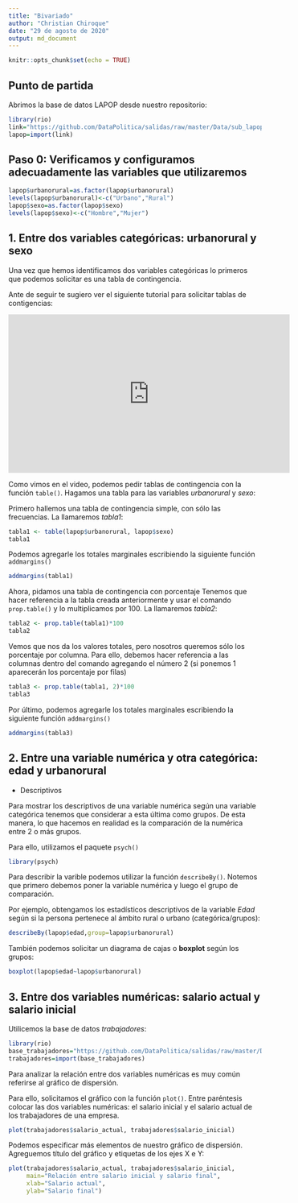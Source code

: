 ```yaml
---
title: "Bivariado"
author: "Christian Chiroque"
date: "29 de agosto de 2020"
output: md_document
---
```


```r
knitr::opts_chunk$set(echo = TRUE)
```

## Punto de partida

Abrimos la base de datos LAPOP desde nuestro repositorio:

```r
library(rio)
link="https://github.com/DataPolitica/salidas/raw/master/Data/sub_lapop.sav"
lapop=import(link)
```

## Paso 0: Verificamos y configuramos adecuadamente las variables que utilizaremos

```r
lapop$urbanorural=as.factor(lapop$urbanorural)
levels(lapop$urbanorural)<-c("Urbano","Rural")
lapop$sexo=as.factor(lapop$sexo)
levels(lapop$sexo)<-c("Hombre","Mujer")
```


## 1. Entre dos variables categóricas: urbanorural y sexo

Una vez que hemos identificamos dos variables categóricas lo primeros que podemos solicitar es una tabla de contingencia. 

Ante de seguir te sugiero ver el siguiente tutorial para solicitar tablas de contigencias:

<iframe width="560" height="315" src="https://www.youtube.com/embed/Scual-o95dI" frameborder="0" allow="accelerometer; autoplay; encrypted-media; gyroscope; picture-in-picture" allowfullscreen></iframe>

Como vimos en el video, podemos pedir tablas de contingencia con la función `table()`. Hagamos una tabla para las variables *urbanorural* y *sexo*:

Primero hallemos una tabla de contingencia simple, con sólo las frecuencias. La llamaremos *tabla1*:

```r
tabla1 <- table(lapop$urbanorural, lapop$sexo)
tabla1
```

Podemos agregarle los totales marginales escribiendo la siguiente función `addmargins()`

```r
addmargins(tabla1)
```


Ahora, pidamos una tabla de contingencia con porcentaje Tenemos que hacer referencia a la tabla creada anteriormente y usar el comando `prop.table()` y lo multiplicamos por 100. La llamaremos *tabla2*:

```r
tabla2 <- prop.table(tabla1)*100
tabla2
```

Vemos que nos da los valores totales, pero nosotros queremos sólo los porcentaje por columna. Para ello, debemos hacer referencia a las columnas dentro del comando agregando el número 2 (si ponemos 1 aparecerán los porcentaje por filas)

```r
tabla3 <- prop.table(tabla1, 2)*100
tabla3
```

Por último, podemos agregarle los totales marginales escribiendo la siguiente función `addmargins()`

```r
addmargins(tabla3)
```


## 2. Entre una variable numérica y otra categórica: edad y urbanorural

- Descriptivos

Para mostrar los descriptivos de una variable numérica según una variable categórica tenemos que considerar a esta última como grupos. De esta manera, lo que hacemos en realidad es la comparación de la numérica entre 2 o más grupos. 

Para ello, utilizamos el paquete `psych()`

```r
library(psych)
```

Para describir la varible podemos utilizar la función `describeBy()`. Notemos que primero debemos poner la variable numérica y luego el grupo de comparación. 

Por ejemplo, obtengamos los estadísticos descriptivos de la variable *Edad* según si la persona pertenece al ámbito rural o urbano (categórica/grupos):

```r
describeBy(lapop$edad,group=lapop$urbanorural)
```

También podemos solicitar un diagrama de cajas o **boxplot** según los grupos:

```r
boxplot(lapop$edad~lapop$urbanorural)
```

## 3. Entre dos variables numéricas: salario actual y salario inicial

Utilicemos la base de datos *trabajadores*: 

```r
library(rio)
base_trabajadores="https://github.com/DataPolitica/salidas/raw/master/Data/trabajadores.sav"
trabajadores=import(base_trabajadores)
```

Para analizar la relación entre dos variables numéricas es muy común referirse  al gráfico de dispersión. 

Para ello, solicitamos el gráfico con la función `plot()`. Entre paréntesis colocar las dos variables numéricas: el salario inicial y el salario actual de los trabajadores de una empresa. 

```r
plot(trabajadores$salario_actual, trabajadores$salario_inicial)
```

Podemos especificar más elementos de nuestro gráfico de dispersión. Agreguemos título del gráfico y etiquetas de los ejes X e Y:

```r
plot(trabajadores$salario_actual, trabajadores$salario_inicial, 
     main="Relación entre salario inicial y salario final", 
     xlab="Salario actual", 
     ylab="Salario final")
```

